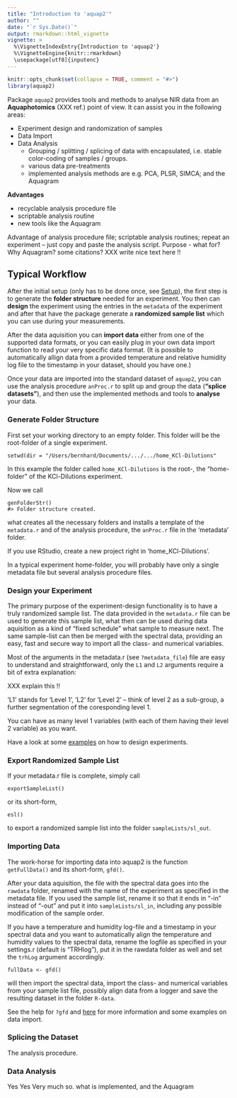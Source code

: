 ```yaml
---
title: "Introduction to 'aquap2'"
author: ""
date: "`r Sys.Date()`"
output: rmarkdown::html_vignette
vignette: >
  %\VignetteIndexEntry{Introduction to 'aquap2'}
  %\VignetteEngine{knitr::rmarkdown}
  \usepackage[utf8]{inputenc}  
---
```


```r
knitr::opts_chunk$set(collapse = TRUE, comment = "#>")
library(aquap2)
```

Package `aquap2` provides tools and methods to analyse NIR data from an **Aquaphotomics** (XXX ref.) point of view. 
It can assist you in the following areas:

- Experiment design and randomization of samples
- Data Import
- Data Analysis
    - Grouping / splitting / splicing of data with encapsulated, i.e. stable color-coding of samples / groups.
    - various data pre-treatments
    - implemented analysis methods are e.g. PCA, PLSR, SIMCA; and the Aquagram

**Advantages**

- recyclable analysis procedure file
- scriptable analysis routine
- new tools like the Aquagram

Advantage of analysis procedure file; scriptable analysis routines; repeat an experiment -- just copy and paste the analysis script.
Purpose - what for? Why Aquagram? some citations?
XXX write nice text here !!


## Typical Workflow

After the initial setup (only has to be done once, see [Setup](setup.html)), the first step is to generate the **folder structure** needed for an experiment. You then can **design** the experiment using the entries in the `metadata` of the experiment and after that have the package generate a **randomized sample list** which you can use during your measurements.

After the data aquisition you can **import data** either from one of the supported data formats, or you can easily plug in your own data import function to read your very specific data format. (It is possible to automatically allign data from a provided temperature and relative humidity log file to the timestamp in your dataset, should you have one.)

Once your data are imported into the standard dataset of `aquap2`, you can use the analysis procedure `anProc.r` to split up and group the data (**"splice datasets"**), and then use the implemented methods and tools to **analyse** your data.


### Generate Folder Structure
First set your working directory to an empty folder. This folder will be the root-folder of a single experiment.
```
setwd(dir = "/Users/bernhard/Documents/.../.../home_KCl-Dilutions"
```
In this example the folder called `home_KCl-Dilutions` is the root-, the "home-folder" of the KCl-Dilutions experiment.


Now we call
```
genFolderStr()
#> Folder structure created.
```
what creates all the necessary folders and installs a template of the `metadata.r` and of the analysis procedure, the `anProc.r` file in the 'metadata' folder.

If you use RStudio, create a new project right in 'home_KCl-Dilutions'.

In a typical experiment home-folder, you will probably have only a single metadata file but several analysis procedure files.


### Design your Experiment
The primary purpose of the experiment-design functionality is to have a truly randomized sample list. The data provided in the `metadata.r` file can be used to generate this sample list, what then can be used during data aquisition as a kind of "fixed schedule" what sample to measure next. The same sample-list can then be merged with the spectral data, providing an easy, fast and secure way to import all the class- and numerical variables.

Most of the arguments in the metadata.r (see `?metadata_file`) file are easy to understand and straightforward, only the `L1` and `L2` arguments require a bit of extra explanation:

XXX explain this !!

'L1' stands for 'Level 1', 'L2' for 'Level 2' -- think of level 2 as a sub-group, a further segmentation of the coresponding level 1.

You can have as many level 1 variables (with each of them having their level 2 variable) as you want.

Have a look at some [examples](examples_design.html) on how to design experiments.


### Export Randomized Sample List
If your metadata.r file is complete, simply call
```
exportSampleList()
```
or its short-form, 
```
esl()
```
to export a randomized sample list into the folder `sampleLists/sl_out`.


### Importing Data
The work-horse for importing data into aquap2 is the function `getFullData()` and its short-form, `gfd()`.

After your data aquisition, the file with the spectral data goes into the `rawdata` folder, renamed with the name of the experiment as specified in the metadata file.
If you used the sample list, rename it so that it ends in "-in" instead of "-out" and put it into `sampleLists/sl_in`, including any possible modification of the sample order.

If you have a temperature and humidity log-file and a timestamp in your spectral data and you want to automatically align the temperature and humidity values to the spectral data, rename the logfile as specified in your settings.r (default is "TRHlog"), put it in the rawdata folder as well and set the `trhLog` argument accordingly.

```
fullData <- gfd()
```
will then import the spectral data, import the class- and numerical variables from your sample list file, possibly align data from a logger and save the resulting dataset in the folder `R-data`.

See the help for `?gfd` and [here](importing_data.html) for more information and some examples on data import.


### Splicing the Dataset
The analysis procedure.




### Data Analysis
Yes Yes  Very much so.
what is implemented, and the Aquagram

